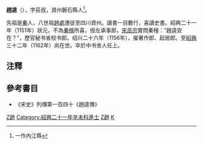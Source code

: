 '''趙逵'''（{{bd|?||?||}}），字莊叔，資州磐石縣人<ref>一作內江縣</ref>。

先祖是[[秦|秦]]人，八世祖[[趙處|趙處]]遷徙至四川資州。讀書一目數行，喜讀史書。紹興二十一年（1151年）狀元，不為[[秦檜|秦檜]]所喜，授左承事郎，[[宋高宗|宋高宗]]嘗問秦檜：“趙逵安在？”，歷官秘书省校书郎。绍兴二十六年（1156年），擢著作郎、起居郎。至[[紹興|紹興]]三十二年（1162年）尚在世。卒於中书舍人任上。

==注釋==
<div class="references-small">
<references />
</div>

==參考書目==
* 《宋史》列傳第一百四十《趙逵傳》

[[Category:宋朝政治人物|Z趙]]
[[Category:紹興二十一年辛未科進士|Category:紹興二十一年辛未科進士]]
[[Category:宋朝狀元|Z趙]]
[[Category:趙姓|K]]